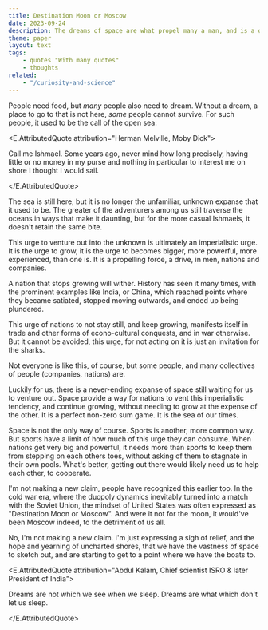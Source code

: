 ```yaml
---
title: Destination Moon or Moscow
date: 2023-09-24
description: The dreams of space are what propel many a man, and is a great way to keep mankind aligned.
theme: paper
layout: text
tags:
    - quotes "With many quotes"
    - thoughts
related:
    - "/curiosity-and-science"
---
```



People need food, but _many_ people also need to dream. Without a dream, a place
to go to that is not here, _some_ people cannot survive. For such people, it
used to be the call of the open sea:

<E.AttributedQuote attribution="Herman Melville, Moby Dick">

Call me Ishmael. Some years ago, never mind how long precisely, having little or
no money in my purse and nothing in particular to interest me on shore I thought
I would sail.

</E.AttributedQuote>

The sea is still here, but it is no longer the unfamiliar, unknown expanse that
it used to be. The greater of the adventurers among us still traverse the oceans
in ways that make it daunting, but for the more casual Ishmaels, it doesn't
retain the same bite.

This urge to venture out into the unknown is ultimately an imperialistic urge.
It is the urge to grow, it is the urge to becomes bigger, more powerful, more
experienced, than one is. It is a propelling force, a drive, in men, nations and
companies.

A nation that stops growing will wither. History has seen it many times, with
the prominent examples like India, or China, which reached points where they
became satiated, stopped moving outwards, and ended up being plundered.

This urge of nations to not stay still, and keep growing, manifests itself in
trade and other forms of econo-cultural conquests, and in war otherwise. But it
cannot be avoided, this urge, for not acting on it is just an invitation for the
sharks.

Not everyone is like this, of course, but some people, and many collectives of
people (companies, nations) are.

Luckily for us, there is a never-ending expanse of space still waiting for us to
venture out. Space provide a way for nations to vent this imperialistic
tendency, and continue growing, without needing to grow at the expense of the
other. It is a perfect non-zero sum game. It is the sea of our times.

Space is not the only way of course. Sports is another, more common way. But
sports have a limit of how much of this urge they can consume. When nations get
very big and powerful, it needs more than sports to keep them from stepping on
each others toes, without asking of them to stagnate in their own pools. What's
better, getting out there would likely need us to help each other, to cooperate.

I'm not making a new claim, people have recognized this earlier too. In the cold
war era, where the duopoly dynamics inevitably turned into a match with the
Soviet Union, the mindset of United States was often expressed as "Destination
Moon or Moscow". And were it not for the moon, it would've been Moscow indeed,
to the detriment of us all.

No, I'm not making a new claim. I'm just expressing a sigh of relief, and the
hope and yearning of uncharted shores, that we have the vastness of space to
sketch out, and are starting to get to a point where we have the boats to.

<E.AttributedQuote attribution="Abdul Kalam, Chief scientist ISRO & later
President of India">

Dreams are not which we see when we sleep. Dreams are what which don't let us
sleep.

</E.AttributedQuote>
